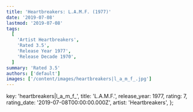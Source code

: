 ```yaml
---
title: 'Heartbreakers: L.A.M.F. (1977)'
date: '2019-07-08'
lastmod: '2019-07-08'
tags:
  [
    'Artist Heartbreakers',
    'Rated 3.5',
    'Release Year 1977',
    'Release Decade 1970',
  ]
summary: 'Rated 3.5'
authors: ['default']
images: ['/content/images/heartbreakers|l_a_m_f_.jpg']
---
```


  key: 'heartbreakers|l_a_m_f_',
  title: 'L.A.M.F.',
  release_year: 1977,
  rating: 7,
  rating_date: '2019-07-08T00:00:00.000Z',
  artist: 'Heartbreakers',
};

<MusicRating data={data} />

